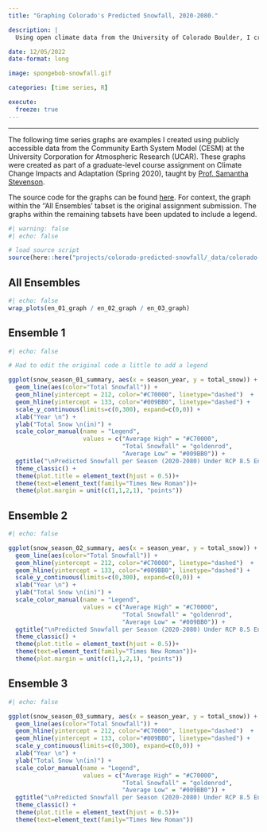 ```yaml
---
title: "Graphing Colorado's Predicted Snowfall, 2020-2080."

description: |
  Using open climate data from the University of Colorado Boulder, I created a time series plot of predicted snowfall during ski seasons between 2020-2080. The graphs illustrate predicted snowfall for three separate climate ensembles.

date: 12/05/2022
date-format: long

image: spongebob-snowfall.gif

categories: [time series, R]

execute:
  freeze: true
---
```


------------------------------------------------------------------------

The following time series graphs are examples I created using publicly accessible 
data from the Community Earth System Model (CESM) at the University Corporation
for Atmospheric Research (UCAR). These graphs were created as part of a graduate-level
course assignment on Climate Change Impacts and Adaptation (Spring 2020), taught by [Prof. Samantha Stevenson](https://bren.ucsb.edu/people/samantha-stevenson).


The source code for the graphs can be found [here](https://github.com/dvirlar2/dvirlar2.github.io/blob/gh-pages-dev/_data/colorado-predicted-snowfall/colorado-predicted-snowfall-script.R). For context, the graph within the ''All Ensembles' tabset
is the original assignment submission. The graphs within the remaining tabsets have been updated
to include a legend.



```r
#| warning: false
#| echo: false

# load source script
source(here::here("projects/colorado-predicted-snowfall/_data/colorado-predicted-snowfall-script.R"))
```


::: {.panel-tabset}

## All Ensembles
```r
#| echo: false
wrap_plots(en_01_graph / en_02_graph / en_03_graph)
```


## Ensemble 1
```r
#| echo: false

# Had to edit the original code a little to add a legend

ggplot(snow_season_01_summary, aes(x = season_year, y = total_snow)) +
  geom_line(aes(color="Total Snowfall")) +
  geom_hline(yintercept = 212, color="#C70000", linetype="dashed")  +
  geom_hline(yintercept = 133, color="#009BB0", linetype="dashed") +
  scale_y_continuous(limits=c(0,300), expand=c(0,0)) +
  xlab("Year \n") + 
  ylab("Total Snow \n(in)") +
  scale_color_manual(name = "Legend",
                     values = c("Average High" = "#C70000",
                                "Total Snowfall" = "goldenrod",
                                "Average Low" = "#009BB0")) +
  ggtitle("\nPredicted Snowfall per Season (2020-2080) Under RCP 8.5 Ensemble 1\n") +
  theme_classic() +
  theme(plot.title = element_text(hjust = 0.5))+
  theme(text=element_text(family="Times New Roman"))+
  theme(plot.margin = unit(c(1,1,2,1), "points"))
```


## Ensemble 2
```r
#| echo: false

ggplot(snow_season_02_summary, aes(x = season_year, y = total_snow)) +
  geom_line(aes(color="Total Snowfall")) + 
  geom_hline(yintercept = 212, color="#C70000", linetype="dashed")  +
  geom_hline(yintercept = 133, color="#009BB0", linetype="dashed") +
  scale_y_continuous(limits=c(0,300), expand=c(0,0)) +
  xlab("Year \n") + 
  ylab("Total Snow \n(in)") +
  scale_color_manual(name = "Legend",
                     values = c("Average High" = "#C70000",
                                "Total Snowfall" = "goldenrod",
                                "Average Low" = "#009BB0")) +
  ggtitle("\nPredicted Snowfall per Season (2020-2080) Under RCP 8.5 Ensemble 2\n") +
  theme_classic() +
  theme(plot.title = element_text(hjust = 0.5))+
  theme(text=element_text(family="Times New Roman"))+
  theme(plot.margin = unit(c(1,1,2,1), "points"))
```



## Ensemble 3
```r
#| echo: false

ggplot(snow_season_03_summary, aes(x = season_year, y = total_snow)) +
  geom_line(aes(color="Total Snowfall")) +
  geom_hline(yintercept = 212, color="#C70000", linetype="dashed")  +
  geom_hline(yintercept = 133, color="#009BB0", linetype="dashed") +
  scale_y_continuous(limits=c(0,300), expand=c(0,0)) +
  xlab("Year \n") + 
  ylab("Total Snow \n(in)") +
  scale_color_manual(name = "Legend",
                     values = c("Average High" = "#C70000",
                                "Total Snowfall" = "goldenrod",
                                "Average Low" = "#009BB0")) +
  ggtitle("\nPredicted Snowfall per Season (2020-2080) Under RCP 8.5 Ensemble 3\n") +
  theme_classic() +
  theme(plot.title = element_text(hjust = 0.5))+
  theme(text=element_text(family="Times New Roman"))
```


:::
